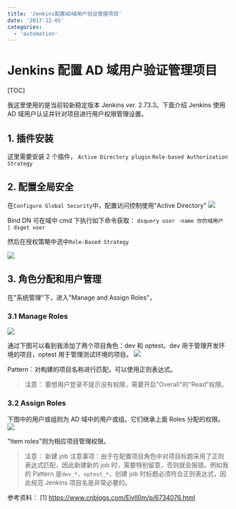 ```yaml
---
title: 'Jenkins配置AD域用户验证管理项目'
date: '2017-12-05'
categories:
  - 'automation'
---
```


# Jenkins 配置 AD 域用户验证管理项目

[TOC]

我这里使用的是当前较新稳定版本 Jenkins ver. 2.73.3。下面介绍 Jenkins 使用 AD 域用户认证并针对项目进行用户权限管理设置。

## 1. 插件安装

这里需要安装 2 个插件， `Active Directory plugin` `Role-based Authorization Strategy`

## 2. 配置全局安全

在`Configure Global Security`中，配置访问控制使用"Active Directory" ![](images/1512372869505.png)

Bind DN 可在域中 cmd 下执行如下命令获取： `dsquery user -name 你的域用户 | dsget user`

然后在授权策略中选中`Role-Based Strategy`

![](images/1512372931214.png)

## 3. 角色分配和用户管理

在"系统管理"下，进入"Manage and Assign Roles"，

### 3.1 Manage Roles

![](images/1512373544777.png)

通过下图可以看到我添加了两个项目角色：dev 和 optest。dev 用于管理开发环境的项目，optest 用于管理测试环境的项目。 ![](images/1512373562785.png)

Pattern：对构建的项目名称进行匹配，可以使用正则表达式。

> 注意： 要想用户登录不提示没有权限，需要开启"Overall"的"Read"权限。

### 3.2 Assign Roles

下图中的用户或组则为 AD 域中的用户或组。它们继承上面 Roles 分配的权限。 ![](images/1512373801133.png)

"Item roles"则为相应项目管理权限。

> 注意： 新建 job 注意事项：由于在配置项目角色中对项目标题采用了正则表达式匹配，因此新建新的 job 时，需要特别留意，否则就会报错。例如我的 Pattern 是`dev_*`、`optest_*`，创建 job 时标题必须符合正则表达式，因此规范 Jenkins 项目名是非常必要的。

参考资料： [1] https://www.cnblogs.com/Eivll0m/p/6734076.html
